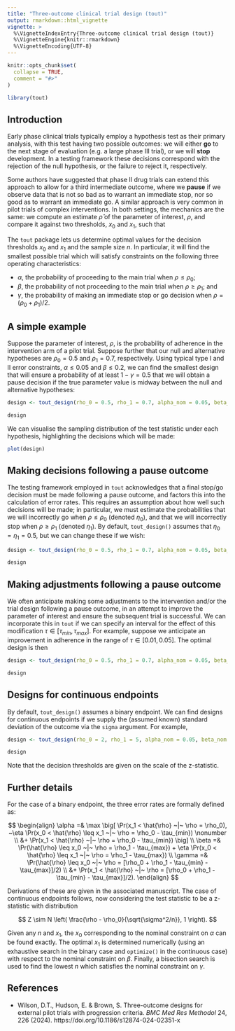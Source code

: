 ```yaml
---
title: "Three-outcome clinical trial design (tout)"
output: rmarkdown::html_vignette
vignette: >
  %\VignetteIndexEntry{Three-outcome clinical trial design (tout)}
  %\VignetteEngine{knitr::rmarkdown}
  %\VignetteEncoding{UTF-8}
---
```


```r
knitr::opts_chunk$set(
  collapse = TRUE,
  comment = "#>"
)
```

```r
library(tout)
```

## Introduction

Early phase clinical trials typically employ a hypothesis test as their primary analysis, with this test having two possible outcomes: we will either **go** to the next stage of evaluation (e.g. a large phase III trial), or we will **stop** development. In a testing framework these decisions correspond with the rejection of the null hypothesis, or the failure to reject it, respectively.

Some authors have suggested that phase II drug trials can extend this approach to allow for a third intermediate outcome, where we **pause** if we observe data that is not so bad as to warrant an immediate stop, nor so good as to warrant an immediate go. A similar approach is very common in pilot trials of complex interventions. In both settings, the mechanics are the same: we compute an estimate $\hat{\rho}$ of the parameter of interest, $\rho$, and compare it against two thresholds, $x_0$ and $x_1$, such that

\begin{equation}\label{eqn:three_outcome}
\text{Decision} = 
\begin{cases}
\text{go} & \text{ if } \hat{\rho} \geq x_1 \\
\text{pause} & \text{ if } x_0 < \hat{\rho} < x_1 \\
\text{stop} & \text{ if } \hat{\rho} < x_0. \\
\end{cases}
\end{equation}

The `tout` package lets us determine optimal values for the decision thresholds $x_0$ and $x_1$ and the sample size $n$. In particular, it will find the smallest possible trial which will satisfy constraints on the following three operating characteristics:

- $\alpha$, the probability of proceeding to the main trial when $\rho \leq \rho_0$;
- $\beta$, the probability of not proceeding to the main trial when $\rho \geq \rho_1$; and
- $\gamma$, the probability of making an immediate stop or go decision when $\rho = (\rho_0 + \rho_1)/2$.

## A simple example

Suppose the parameter of interest, $\rho$, is the probability of adherence in the intervention arm of a pilot trial. Suppose further that our null and alternative hypotheses are $\rho_0 = 0.5$ and $\rho_1 = 0.7$, respectively. Using typical type I and II error constraints, $\alpha \leq 0.05$ and $\beta \leq 0.2$, we can find the smallest design that will ensure a probability of at least $1 - \gamma = 0.5$ that we will obtain a pause decision if the true parameter value is midway between the null and alternative hypotheses:

```r
design <- tout_design(rho_0 = 0.5, rho_1 = 0.7, alpha_nom = 0.05, beta_nom  = 0.2, gamma_nom = 0.5)

design
```
We can visualise the sampling distribution of the test statistic under each hypothesis, highlighting the decisions which will be made:

```r
plot(design)
```

## Making decisions following a pause outcome

The testing framework employed in `tout` acknowledges that a final stop/go decision must be made following a pause outcome, and factors this into the calculation of error rates. This requires an assumption about how well such decisions will be made; in particular, we must estimate the probabilities that we will incorrectly go when $\rho \leq \rho_0$ (denoted $\eta_0$), and that we will incorrectly stop when $\rho \geq \rho_1$ (denoted $\eta_1$). By default, `tout_design()` assumes that $\eta_0 = \eta_1 = 0.5$, but we can change these if we wish:

```r
design <- tout_design(rho_0 = 0.5, rho_1 = 0.7, alpha_nom = 0.05, beta_nom  = 0.2, gamma_nom = 0.5, eta_0 = 0.3, eta_1 = 0.4)

design
```

## Making adjustments following a pause outcome

We often anticipate making some adjustments to the intervention and/or the trial design following a pause outcome, in an attempt to improve the parameter of interest and ensure the subsequent trial is successful. We can incorporate this in `tout` if we can specify an interval for the effect of this modification $\tau \in [\tau_{min}, \tau_{max}]$. For example, suppose we anticipate an improvement in adherence in the range of $\tau \in [0.01, 0.05]$. The optimal design is then

```r
design <- tout_design(rho_0 = 0.5, rho_1 = 0.7, alpha_nom = 0.05, beta_nom  = 0.2, gamma_nom = 0.5, tau = c(0.01, 0.05))

design
```

## Designs for continuous endpoints

By default, `tout_design()` assumes a binary endpoint. We can find designs for continuous endpoints if we supply the (assumed known) standard deviation of the outcome via the `sigma` argument. For example,

```r
design <- tout_design(rho_0 = 2, rho_1 = 5, alpha_nom = 0.05, beta_nom  = 0.2, gamma_nom = 0.5, sigma = 7, tau = c(1, 2), max_n = 500)

design
```

Note that the decision thresholds are given on the scale of the z-statistic.

## Further details

For the case of a binary endpoint, the three error rates are formally defined as:

$$
\begin{align}
\alpha =& \max \big[ \Pr(x_1 < \hat{\rho} ~|~ \rho = \rho_0), ~\eta \Pr(x_0 < \hat{\rho} \leq x_1 ~|~ \rho = \rho_0 - \tau_{min}) \nonumber \\
&+ \Pr(x_1 < \hat{\rho} ~|~ \rho = \rho_0 - \tau_{min}) \big] \\
\beta =& \Pr(\hat{\rho} \leq x_0 ~|~ \rho = \rho_1 - \tau_{max}) + \eta \Pr(x_0 < \hat{\rho} \leq x_1 ~|~ \rho = \rho_1 - \tau_{max}) \\
\gamma =& \Pr(\hat{\rho} \leq x_0 ~|~ \rho = [\rho_0 + \rho_1 - \tau_{min} - \tau_{max}]/2) \\
&+ \Pr(x_1 < \hat{\rho} ~|~ \rho = [\rho_0 + \rho_1 - \tau_{min} - \tau_{max}]/2).
\end{align}
$$

Derivations of these are given in the associated manuscript. The case of continuous endpoints follows, now considering the test statistic to be a z-statistic with distribution

$$
Z \sim N \left( \frac{\rho - \rho_0}{\sqrt{\sigma^2/n}}, 1 \right).
$$

Given any $n$ and $x_1$, the $x_0$ corresponding to the nominal constraint on $\alpha$ can be found exactly. The optimal $x_1$ is determined numerically (using an exhaustive search in the binary case and `optimize()` in the continuous case) with respect to the nominal constraint on $\beta$. Finally, a bisection search is used to find the lowest $n$ which satisfies the nominal constraint on $\gamma$.

## References

- Wilson, D.T., Hudson, E. & Brown, S. Three-outcome designs for external pilot trials with progression criteria. _BMC Med Res Methodol_ 24, 226 (2024). https://doi.org/10.1186/s12874-024-02351-x


